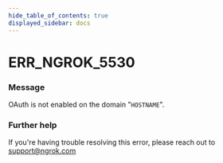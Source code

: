 ```yaml
---
hide_table_of_contents: true
displayed_sidebar: docs
---
```



# ERR_NGROK_5530

### Message

OAuth is not enabled on the domain "`HOSTNAME`".

### Further help

If you're having trouble resolving this error, please reach out to [support@ngrok.com](mailto:support@ngrok.com?subject=Help%20with%20ERR_NGROK_5530)

<ErrorDetails error="err_ngrok_5530" />
